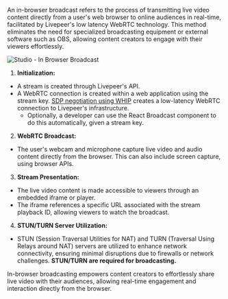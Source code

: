 An in-browser broadcast refers to the process of transmitting live video content directly from a user's web browser to online audiences in real-time, facilitated by Livepeer's low latency WebRTC technology.
This method eliminates the need for specialized broadcasting equipment or external software such as OBS, allowing content creators to engage with their viewers effortlessly.

![Studio - In Browser Broadcast](/images/studio-in-browser-stream.png)

1. **Initialization:**

- A stream is created through Livepeer's API.
- A WebRTC connection is created within a web application using the stream key. [SDP negotiation using WHIP](https://datatracker.ietf.org/doc/html/draft-ietf-wish-whip) creates a low-latency WebRTC connection to Livepeer's infrastructure.
  - Optionally, a developer can use the React Broadcast component to do this automatically, given a stream key.

2. **WebRTC Broadcast:**

- The user's webcam and microphone capture live video and audio content directly from the browser. This can also include screen capture, using browser APIs.

3. **Stream Presentation:**

- The live video content is made accessible to viewers through an embedded iframe or player.
- The iframe references a specific URL associated with the stream playback ID, allowing viewers to watch the broadcast.

4. **STUN/TURN Server Utilization:**

- STUN (Session Traversal Utilities for NAT) and TURN (Traversal Using Relays around NAT) servers are utilized to enhance network connectivity, ensuring minimal disruptions due to firewalls or network challenges. **STUN/TURN are required for broadcasting.**

In-browser broadcasting empowers content creators to effortlessly share live video with their audiences, allowing real-time engagement and interaction directly from the browser.
